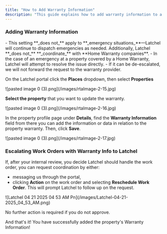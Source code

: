 ```yaml
---
title: "How to Add Warranty Information"
description: "This guide explains how to add warranty information to a property in Latchel. When added, all non-emergency work orders for that property will be sent to you for approval before dispatching begins. Emergencies will still be handled by Latchel, but we do not coordinate with Home Warranty companies—any follow-up must be managed directly by your team."
---
```


### **Adding Warranty Information**

<Warning>
  - This setting **_does not_** apply to **_emergency situations_**—Latchel will continue to dispatch emergencies as needed. Additionally, Latchel **_does not_** **_coordinate_** with **Home Warranty companies**. 
  - In the case of an emergency at a property covered by a Home Warranty, Latchel will attempt to resolve the issue directly. 
  - If it can be de-escalated, we will not forward the request to the warranty provider.
</Warning>

On the Latchel portal click the **Places** dropdown, then select **Properties**

<Frame>
  ![pasted image 0 (3).png](/images/rtaImage-2-15.jpg)
</Frame>

**Select the property** that you want to update the warranty.

<Frame>
  ![pasted image 0 (3).png](/images/rtaImage-2-16.jpg)
</Frame>

In the property profile page under **Details**, find the **Warranty Information** field from there you can add the information or data in relation to the property warranty. Then, click **Save**.

<Frame>
  ![pasted image 0 (3).png](/images/rtaImage-2-17.jpg)
</Frame>

### **Escalating Work Orders with Warranty Info to Latchel**

If, after your internal review, you decide Latchel should handle the work order, you can request coordination by either:

- messaging us through the portal,
- clicking **Action** on the work order and selecting **Reschedule Work Order**. This will prompt Latchel to follow up on the request.

<Frame>
  ![Latchel 04 21 2025 04 53 AM Pn](/images/Latchel-04-21-2025_04_53_AM.png)
</Frame>

No further action is required if you do not approve.

And that's it\! You have successfully added the property's Warranty Information\!